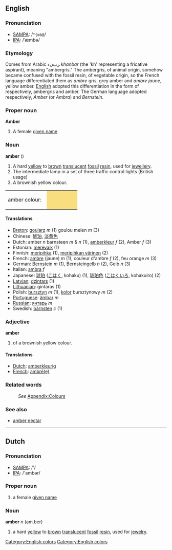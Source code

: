 ==English==
[[Category:English colors]]

===Pronunciation===
*[[w:SAMPA|SAMPA]]: /<tt>"{mb@</tt>/
*[[w:IPA|IPA]]: /ˈæmbə/

===Etymology===
Comes from Arabic ﺮﺏﻥﺀ ''khanbar'' (the 'kh' representing a fricative aspirant), meaning "ambergris." The ambergris, of animal origin, somehow became confused with the fossil resin, of vegetable origin, so the French language differentiated them as ''ambre gris'', grey amber and ''ambre jaune'', yellow amber. [[English language|English]] adopted this differentiation in the form of respectively, ambergris and amber. The German language adopted respectively, ''Amber'' (or ''Ambra'')  and ''Bernstein''.

===Proper noun===
'''Amber'''
# A female [[given name]].

===Noun===
'''amber'''  ({{uncountable}})
# A hard [[yellow]] to [[brown]] [[translucent]] [[fossil]] [[resin]], used for [[jewellery]]. 
# The intermediate lamp in a set of three traffic control lights (British usage)
# A brownish yellow colour.
<table><tr><td>amber colour: &nbsp;</td>
<td bgcolor="#F8DE7E" width="80">&nbsp; </td></tr></table>

====Translations====
*[[Breton]]: [[goularz]] ''m'' (1) goulou melen ''m'' (3)
*Chinese: [[琥珀]], [[淡黄色]]
*Dutch: amber ''n'' barnsteen ''m'' & ''n'' (1), [[amberkleur]] ''f'' (2), Amber ''f'' (3)
*Estonian: [[merevaik]] (1)
*Finnish: [[meripihka]] (1), [[meripihkan värinen]] (2)
*French: [[ambre]] (jaune) ''m'' (1), couleur d'ambre ''f'' (2), feu orange ''m'' (3)
*German: [[Bernstein]] ''m'' (1), Bernsteingelb ''n'' (2), Gelb ''n'' (3)
*Italian: [[ambra]] ''f''
*Japanese: [[琥珀]] ([[こはく]], kohaku) (1), [[琥珀色]] ([[こはくいろ]], kohakuiro) (2)
*[[Latvian]]: [[dzintars]] (1)
*[[Lithuanian]]: gintaras (1)
*Polish: [[bursztyn]] ''m'' (1), [[kolor]] bursztynowy ''m'' (2)
*[[Portuguese]]: [[âmbar]] ''m''
*[[Russian]]: [[янтарь]] ''m''
*Swedish: [[bärnsten]] ''c'' (1)

===Adjective===
'''amber'''
# of a brownish yellow colour. 

====Translations====
*[[Dutch]]: [[amberkleurig]]
*[[French]]: [[ambré(e)]]

===Related words===
:''See'' [[Wiktionary_Appendix:Colours|Appendix:Colours]]

===See also===
*[[amber nectar]]

----

==Dutch==
===Pronunciation===
*[[w:SAMPA|SAMPA]]: /'/
*[[w:IPA|IPA]]: /'ambər/

===Proper noun===
#a female [[given name]]

===Noun===
'''amber''' ''n'' (am.ber)
#a hard [[yellow]] to [[brown]] [[translucent]] [[fossil]] [[resin]], used for [[jewelry]]. 

[[Category:English colors]]